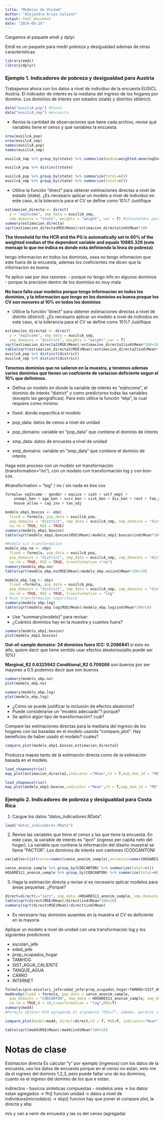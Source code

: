 ```yaml
---
title: "Modelos de Unidad"
Author: "Alejandra Arias-Salazar"
output: html_document
date: "2024-05-24"
---
```


Cargamos el paquete emdi y dplyr.

Emdi es un paquete para medir pobreza y desigualdad ademas de otras caracteristicas.

```r
library(emdi)
library(dplyr)
```


### Ejemplo 1. Indicadores de pobreza y desigualdad para Austria

Trabajamos ahora con los datos a nivel de individuo de la encuesta EUSICL Austria. El indicador de interés es la mediana del ingreso de los hogares por dominio. Los dominios de interés son estados (state) y distritos (district).


```r
data("eusilcA_pop") #Censo 
data("eusilcA_smp") #encuesta
```

+ Revise la cantidad de observaciones que tiene cada archivo, revise qué variables tiene el censo y qué variables la encuesta.
```r
nrow(eusilcA_pop)
nrow(eusilcA_smp)
names(eusilcA_pop)
names(eusilcA_smp)
```
```r
eusilcA_smp %>% group_by(state) %>% summarize(media=weighted.mean(eqIncome,w = weight))
```
```r
eusilcA_pop %>% distinct(state)
```
```r
eusilcA_pop %>% group_by(state) %>% summarize(total=n())
eusilcA_smp %>% group_by(state) %>% summarize(total=n())
```

+ Utilice la función "direct" para obtener estimaciones directas a nivel de estado (state). ¿Es necesario aplicar un modelo a nivel de individuo en este caso, si la tolerancia para el CV se define como 10%? Justifique

```r
estimacion_directa <- direct(
  y = "eqIncome", smp_data = eusilcA_smp,
  smp_domains = "state", weights = "weight", var = T) #threshold=x para cambiar la linea de pobreza
summary(estimacion_directa)
sqrt(estimacion_directa$MSE$Mean)/estimacion_directa$ind$Mean*100
```
**The threshold for the HCR and the PG is automatically set to 60% of the weighted median of the dependent variable and equals 10885.329 (este mensaje lo que me indica es donde esta definiendo la linea de pobreza)**


tengo informacion en todos los dominios, osea no tengo infomacion que este fuera de la encuesta, ademas los coeficientes me dicen que la informacion es buena

Yo aplico sae por dos razones:
- porque no tengo info en algunos dominios
- porque la precision dentro de los dominios es muy mala

**No hace falta usar modelos porque tengo informacion en todos los dominios, y la informacion que tengo en los dominios es buena proque los CV son menores al 10% en todos los dominios**

+ Utilice la función "direct" para obtener estimaciones directas a nivel de distrito (district). ¿Es necesario aplicar un modelo a nivel de individuo en este caso, si la tolerancia para el CV se define como 10%? Justifique

```r
estimacion_directa2 <- direct(
  y = "eqIncome", smp_data = eusilcA_smp,
  smp_domains = "district", weights = "weight",var = T)
sqrt(estimacion_directa2$MSE$Mean)/estimacion_directa2$ind$Mean*100>10
table(sqrt(estimacion_directa2$MSE$Mean)/estimacion_directa2$ind$Mean*100>10)
eusilcA_pop %>% distinct(district)
eusilcA_smp %>% distinct(district)
```
**Tenemos dominios que no salieron en la muestra, y tenemos ademas varios dominios que tienen un coefciente de variacion deficiente segun el 10% que definimos.**

+ Defina un modelo en donde la variable de interés es "eqIncome", el dominio de interés "district" y como predictores todas las variables (excepto las geográficas). Para esto utilice la función "ebp", la cual requiere como mínimo:

- fixed: donde especifica el modelo
- pop_data: datos de censo a nivel de unidad
- pop_domains: variable en "pop_data" que contiene el dominio de interés
- smp_data: datos de encuesta a nivel de unidad
- smp_domains: variable en "smp_data" que contiene el dominio de interés

Haga este proceso con un modelo sin transformación (transformation="no"), con un modelo con transformación log y con box-cox. 

#transformation = "log" / no / sin nada es box cox
```r
formula= eqIncome ~ gender + eqsize + cash + self_empl +
    unempl_ben + age_ben + surv_ben + sick_ben + dis_ben + rent + fam_allow +
    house_allow + cap_inv + tax_adj

modelo_ebp1.boxcox <- ebp(
  fixed = formula, pop_data = eusilcA_pop,
  pop_domains = "district", smp_data = eusilcA_smp, smp_domains = "district",
  na.rm = TRUE, MSE = TRUE)
summary(modelo_ebp1.boxcox)
table(sqrt(modelo_ebp1.boxcox$MSE$Mean)/modelo_ebp1.boxcox$ind$Mean*100>10)
```
```r
#Modelo sin transformacion
modelo_ebp.no <- ebp(
  fixed = formula, pop_data = eusilcA_pop,
  pop_domains = "district", smp_data = eusilcA_smp, smp_domains = "district",
  na.rm = TRUE, MSE = TRUE, transformation ="no")
summary(modelo_ebp.no)
table(sqrt(modelo_ebp.no$MSE$Mean)/modelo_ebp.no$ind$Mean*100>10)
```


```r
modelo_ebp.log <- ebp(
  fixed =formula, pop_data = eusilcA_pop,
  pop_domains = "district", smp_data = eusilcA_smp, smp_domains = "district",
  na.rm = TRUE, MSE = TRUE, transformation = "log"
) #con transformacion logaritmica
summary(modelo_ebp.log)
table(sqrt(modelo_ebp.log$MSE$Mean)/modelo_ebp.log$ind$Mean*100>10)
```

+ Use "summary(modelo)" para revisar: 
- ¿Cuántos dominios hay en la muestra y cuantos fuera?
```r
summary(modelo_ebp1.boxcox)
plot(modelo_ebp1.boxcox)
```
**Out-of-sample domains:  24 dominios fuera**
**ICC:  0.2086841** si esto es alto, quiere decir que tiene sentido usar efectos aleatorios(alto puede ser 10%)

**Marginal_R2 0.6325942**
**Conditional_R2 0.709266** son buenos por ser mayores a 0.5 podemos decir que son buenos

```r
summary(modelo_ebp.no)
plot(modelo_ebp.no)
```
```r
summary(modelo_ebp.log)
plot(modelo_ebp.log)
```

- ¿Cómo se puede justificar la inclusión de efectos aleatorios?
- Puede considerarse un "modelo adecuado"? porqué?
- Se aplicó algún tipo de transformación? cuál?

Compare las estimaciones directas para la mediana del ingreso de los hogares con las basadas en el modelo usando "compare_plot". Hay beneficios de haber usado el modelo? cuales? 

```r
compare_plot(modelo_ebp1.boxcox,estimacion_directa2)

```


Produzca mapas tanto de la estimación directa como de la estimación basada en el modelo. 
```r
load_shapeaustria()
map_plot(estimacion_directa2,indicator ="Mean",CV = T,map_dom_id = "PB",map_obj = shape_austria_dis)
```

```r
load_shapeaustria()
map_plot(modelo_ebp1.boxcox,indicator ="Mean",CV = T,map_dom_id = "PB",map_obj = shape_austria_dis)
```

### Ejemplo 2. Indicadores de pobreza y desigualdad para Costa Rica


1. Cargue los datos "datos_indicadores.RData".
```r
load("datos_indicadores.RData")
```
2. Revise las variables que tiene el censo y las que tiene la encuesta. En este caso, la variable de interés es "ipcn" (ingreso per capita neto del hogar). La variable que contiene la información del diseño muestral se llama "FACTOR". Los dominios de interés son cantones (CODCANTON)
```r
variables=list(censo=names(censo_anonim_sample),encuesta=names(HOGARES11_anonim_sample),ncenso=nrow(censo_anonim_sample),necuesta=nrow(HOGARES11_anonim_sample)) ; variables
```
```r
censo_anonim_sample %>% group_by(CODCANTON) %>% summarize(total=n())
HOGARES11_anonim_sample %>% group_by(CODCANTON) %>% summarize(total=n())
```

3. Haga la estimación directa y revise si es necesario aplicar modelos para áreas pequeñas. ¿Porqué?

```r
direct=direct(y="ipcn", smp_data =HOGARES11_anonim_sample, smp_domains = "CODCANTON",var=T,weights="FACTOR")
table(sqrt(direct$MSE$Mean)/direct$ind$Mean*100<10)
summary(sqrt(direct$MSE$Mean)/direct$ind$Mean)
```
- Es necesario  hay dominios ausentes en la muestra el CV es deficiente en la mayoria

Aplique un modelo a nivel de unidad con una transformación log y los siguientes predictores


- escolari_jefe 
- edad_jefe
- prop_ocupados_hogar 
- TAMHOG 
- SIST_AGUA_CALIENTE 
- TANQUE_AGUA 
- CARRO 
- INTERNET

```r
formula=ipcn~escolari_jefe+edad_jefe+prop_ocupados_hogar+TAMHOG+SIST_AGUA_CALIENTE+TANQUE_AGUA+CARRO+INTERNET
mod4=ebp(fixed = formula, pop_data = censo_anonim_sample,
  pop_domains = "CODCANTON", smp_data = HOGARES11_anonim_sample, smp_domains = "CODCANTON",
  na.rm = TRUE,B = 10,transformation = "log",MSE=T)
summary(mod4)
#Permite obtener ECM agregando el argumento "MSE=T", además, permite cambiar el umbral (linea de pobreza) para estimar indicadores de pobreza y desigualdad basados en ingresos "threshold". También se pueden hacer transformaciones "no", "log" o Box Cox. El numero de replicas bootstrap y Monte Carlo se pueden ajustar con los argumentos "B" y "L".
```
```r
compare_plot(model=mod4, direct=direct,CV = T, MSE=F, indicator="Mean")
```
```r
table(sqrt(mod4$MSE$Mean)/mod4$ind$Mean*100<10)
```




# Notas de clase
Estimacion directa
 Es calcular "y" por ejemplo (ingresos) con los datos de la encuesta, uso los datos de encuesta porque en el censo no estan, 
 esto me da el ingreso del dominio 1,2,3, pero puede faltar uno de los dominios, cuanto es el ingreso del dominio de los que e  estan.


indirectos
 - basicos
    sinteticas 
    compuestas
 - modelos 
    area -> los datos estan agregados  -> fh() funcion
    unidad -> datos a nivel de individuos(microdatos) -> ebp() funcion hay que poner el compare plot, la directa y ebp
    
    
mis y van a venir de encuesta y las xs del censo (agregada)

